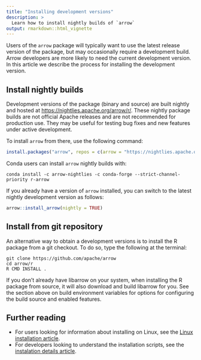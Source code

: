 ```yaml
---
title: "Installing development versions"
description: >
  Learn how to install nightly builds of `arrow` 
output: rmarkdown::html_vignette
---
```


Users of the `arrow` package will typically want to use the latest release version of the package, but may occasionally require a development build. Arrow developers are more likely to need the current development version. In this article we describe the process for installing the development version.

## Install nightly builds

Development versions of the package (binary and source) are built
nightly and hosted at <https://nightlies.apache.org/arrow/r/>. 
These nightly package builds are not official Apache releases and are
not recommended for production use. They may be useful for testing bug
fixes and new features under active development.

To install `arrow` from there, use the following command:

``` r
install.packages("arrow", repos = c(arrow = "https://nightlies.apache.org/arrow/r", getOption("repos")))
```

Conda users can install `arrow` nightly builds with:

``` shell
conda install -c arrow-nightlies -c conda-forge --strict-channel-priority r-arrow
```

If you already have a version of `arrow` installed, you can switch to
the latest nightly development version as follows:

``` r
arrow::install_arrow(nightly = TRUE)
```

## Install from git repository

An alternative way to obtain a development versions is to install the R package from a git checkout. To do so, type the following at the terminal:

```shell
git clone https://github.com/apache/arrow
cd arrow/r
R CMD INSTALL .
```

If you don't already have libarrow on your system,
when installing the R package from source, it will also download and build
libarrow for you. See the section above on build environment
variables for options for configuring the build source and enabled features.

## Further reading

- For users looking for information about installing on Linux, see the [Linux installation article](./install.html).
- For developers looking to understand the installation scripts, see the [instalation details article](./developers/install_details.html). 
